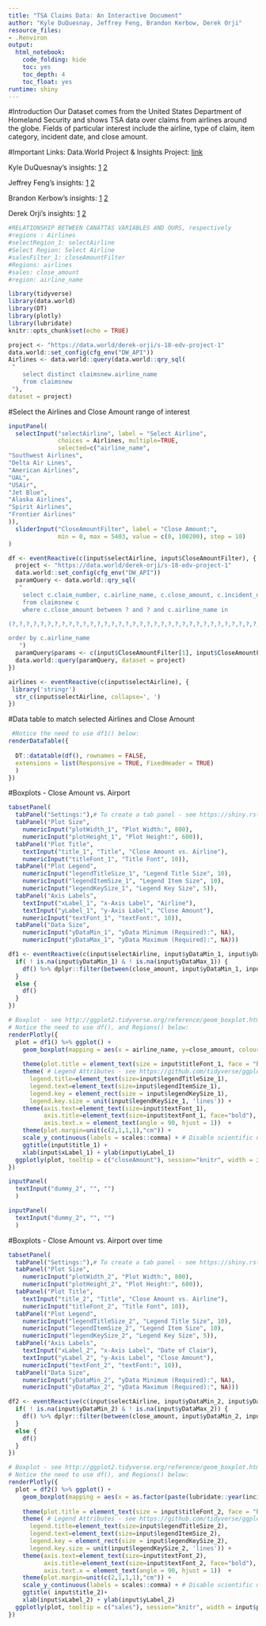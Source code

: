 ```yaml
---
title: "TSA Claims Data: An Interactive Document"
author: "Kyle DuQuesnay, Jeffrey Feng, Brandon Kerbow, Derek Orji"
resource_files:
- .Renviron
output:
  html_notebook:
    code_folding: hide
    toc: yes
    toc_depth: 4
    toc_float: yes
runtime: shiny
---
```


#Introduction
Our Dataset comes from the United States Department of Homeland Security and shows TSA data over claims from airlines around the globe. Fields of particular interest include the airline, type of claim, item category, incident date, and close amount.

#Important Links: Data.World Project & Insights
Project: [link](https://data.world/derek-orji/s-18-edv-project-1)

Kyle DuQuesnay's insights:
[1](https://data.world/derek-orji/s-18-edv-project-1/insights/81cd8a71-9457-449e-b99c-6dfac2546cab)
[2](https://data.world/derek-orji/s-18-edv-project-1/insights/8f193fe5-3c1c-4c61-93e2-bdbf85eca4fd)

Jeffrey Feng's insights:
[1](https://data.world/derek-orji/s-18-edv-project-1/insights/707c50dd-fdad-4db9-afc5-b13f960d0d8e)
[2](https://data.world/derek-orji/s-18-edv-project-1/insights/c5c17102-8410-44ef-8513-9eb64fe4f57e)

Brandon Kerbow's insights:
[1](https://data.world/derek-orji/s-18-edv-project-1/insights/cb6893e7-839d-4c7d-a7ae-e403bc1c3f66)
[2](https://data.world/derek-orji/s-18-edv-project-1/insights/ea9b67ab-fc4d-47aa-a1eb-2be1b94833e2)

Derek Orji's insights:
[1](https://data.world/derek-orji/s-18-edv-project-1/insights/0b3d3d3c-440a-4edc-89cf-7312c8a80a02)
[2](https://data.world/derek-orji/s-18-edv-project-1/insights/ff849a96-91ff-4369-943c-10e4f3bea41e)



```r

#RELATIONSHIP BETWEEN CANATTAS VARIABLES AND OURS, respectively
#regions : Airlines
#selectRegion_1: selectAirline
#Select Region: Select Airline
#salesFilter_1: closeAmountFilter
#Regions: airlines
#sales: close_amount
#region: airline_name

library(tidyverse)
library(data.world)
library(DT)
library(plotly)
library(lubridate)
knitr::opts_chunk$set(echo = TRUE)
```


```r
project <- "https://data.world/derek-orji/s-18-edv-project-1" 
data.world::set_config(cfg_env("DW_API")) 
Airlines <- data.world::query(data.world::qry_sql(
 "   
	select distinct claimsnew.airline_name 
	from claimsnew 
 "), 
dataset = project)
```


#Select the Airlines and Close Amount range of interest
```r
inputPanel(
  selectInput("selectAirline", label = "Select Airline",
              choices = Airlines, multiple=TRUE, 
              selected=c("airline_name",
"Southwest Airlines",
"Delta Air Lines",
"American Airlines",
"UAL",
"USAir",
"Jet Blue",
"Alaska Airlines",
"Spirit Airlines",
"Frontier Airlines"
)),
  sliderInput("CloseAmountFilter", label = "Close Amount:",
              min = 0, max = 5403, value = c(0, 100200), step = 10)
)
```




```r

df <- eventReactive(c(input$selectAirline, input$CloseAmountFilter), { 
  project <- "https://data.world/derek-orji/s-18-edv-project-1" 
  data.world::set_config(cfg_env("DW_API")) 
  paramQuery <- data.world::qry_sql(
   "   
  	select c.claim_number, c.airline_name, c.close_amount, c.incident_d, c.item_category
  	from claimsnew c
    where c.close_amount between ? and ? and c.airline_name in

(?,?,?,?,?,?,?,?,?,?,?,?,?,?,?,?,?,?,?,?,?,?,?,?,?,?,?,?,?,?,?,?,?,?,?,?,?,?,?,?,?,?,?,?,?,?,?,?,?,?,?,?,?,?,?,?,?,?,?,?,?,?,?,?,?,?,?,?,?,?,?,?,?,?,?,?,?,?,?,?,?,?,?,?,?,?,?,?,?,?,?,?,?,?,?,?,?,?,?,?,?,?,?,?,?,?,?,?,?,?,?,?,?,?,?,?,?)

order by c.airline_name
   ")
  paramQuery$params <- c(input$CloseAmountFilter[1], input$CloseAmountFilter[2], input$selectAirline[1], input$selectAirline[2], input$selectAirline[3], input$selectAirline[4], input$selectAirline[5], input$selectAirline[6], input$selectAirline[7], input$selectAirline[8], input$selectAirline[9], input$selectAirline[10], input$selectAirline[11], input$selectAirline[12], input$selectAirline[13], input$selectAirline[14], input$selectAirline[15], input$selectAirline[16], input$selectAirline[17], input$selectAirline[18], input$selectAirline[19], input$selectAirline[20], input$selectAirline[21], input$selectAirline[22], input$selectAirline[23], input$selectAirline[24], input$selectAirline[25], input$selectAirline[26], input$selectAirline[27], input$selectAirline[28], input$selectAirline[29], input$selectAirline[30], input$selectAirline[31], input$selectAirline[32], input$selectAirline[33], input$selectAirline[34], input$selectAirline[35], input$selectAirline[36], input$selectAirline[37], input$selectAirline[38], input$selectAirline[39], input$selectAirline[40], input$selectAirline[41], input$selectAirline[42], input$selectAirline[43], input$selectAirline[44], input$selectAirline[45], input$selectAirline[46], input$selectAirline[47], input$selectAirline[48], input$selectAirline[49], input$selectAirline[50], input$selectAirline[51], input$selectAirline[52], input$selectAirline[53], input$selectAirline[54], input$selectAirline[55], input$selectAirline[56], input$selectAirline[57], input$selectAirline[58], input$selectAirline[59], input$selectAirline[60], input$selectAirline[61], input$selectAirline[62], input$selectAirline[63], input$selectAirline[64], input$selectAirline[65], input$selectAirline[66], input$selectAirline[67], input$selectAirline[68], input$selectAirline[69], input$selectAirline[70], input$selectAirline[71], input$selectAirline[72], input$selectAirline[73], input$selectAirline[74], input$selectAirline[75], input$selectAirline[76], input$selectAirline[77], input$selectAirline[78], input$selectAirline[79], input$selectAirline[80], input$selectAirline[81], input$selectAirline[82], input$selectAirline[83], input$selectAirline[84], input$selectAirline[85], input$selectAirline[86], input$selectAirline[87], input$selectAirline[88], input$selectAirline[89], input$selectAirline[90], input$selectAirline[91], input$selectAirline[92], input$selectAirline[93], input$selectAirline[94], input$selectAirline[95], input$selectAirline[96], input$selectAirline[97], input$selectAirline[98], input$selectAirline[99], input$selectAirline[100], input$selectAirline[101], input$selectAirline[102], input$selectAirline[103], input$selectAirline[104], input$selectAirline[105], input$selectAirline[106], input$selectAirline[107], input$selectAirline[108], input$selectAirline[109], input$selectAirline[110], input$selectAirline[111], input$selectAirline[112], input$selectAirline[113], input$selectAirline[114], input$selectAirline[115], input$selectAirline[116], input$selectAirline[117])
  data.world::query(paramQuery, dataset = project)
}) 
```




```r
airlines <- eventReactive(c(input$selectAirline), { 
 library('stringr')
  str_c(input$selectAirline, collapse=', ')
})
```

#Data table to match selected Airlines and Close Amount


```r
 #Notice the need to use df1() below:
renderDataTable({
  
  DT::datatable(df(), rownames = FALSE, 
  extensions = list(Responsive = TRUE, FixedHeader = TRUE)
  )
})
```

#Boxplots - Close Amount vs. Airport


```r
tabsetPanel( 
  tabPanel("Settings:"),# To create a tab panel - see https://shiny.rstudio.com/reference/shiny/latest/tabPanel.html
  tabPanel("Plot Size", 
    numericInput("plotWidth_1", "Plot Width:", 800),
    numericInput("plotHeight_1", "Plot Height:", 600)),
  tabPanel("Plot Title",
    textInput("title_1", "Title", "Close Amount vs. Airline"),
    numericInput("titleFont_1", "Title Font", 10)), 
  tabPanel("Plot Legend",
    numericInput("legendTitleSize_1", "Legend Title Size", 10),
    numericInput("legendItemSize_1", "Legend Item Size", 10),
    numericInput("legendKeySize_1", "Legend Key Size", 5)), 
  tabPanel("Axis Labels",
    textInput("xLabel_1", "x-Axis Label", "Airline"),
    textInput("yLabel_1", "y-Axis Label", "Close Amount"),
    numericInput("textFont_1", "textFont:", 10)),
  tabPanel("Data Size", 
    numericInput("yDataMin_1", "yData Minimum (Required):", NA),
    numericInput("yDataMax_1", "yData Maximum (Required):", NA)))
```


```r
df1 <- eventReactive(c(input$selectAirline, input$yDataMin_1, input$yDataMax_1), { 
  if( ! is.na(input$yDataMin_1) & ! is.na(input$yDataMax_1)) {
    df() %>% dplyr::filter(between(close_amount, input$yDataMin_1, input$yDataMax_1))
  }
  else {
    df()
  }
})
```





```r
# Boxplot - see http://ggplot2.tidyverse.org/reference/geom_boxplot.html
# Notice the need to use df(), and Regions() below:
renderPlotly({
  plot = df1() %>% ggplot() + 
    geom_boxplot(mapping = aes(x = airline_name, y=close_amount, colour = airline_name)) +
     
    theme(plot.title = element_text(size = input$titleFont_1, face = "bold")) + 
    theme( # Legend Attributes - see https://github.com/tidyverse/ggplot2/wiki/Legend-Attributes
      legend.title=element_text(size=input$legendTitleSize_1), 
      legend.text=element_text(size=input$legendItemSize_1),
      legend.key = element_rect(size = input$legendKeySize_1),
      legend.key.size = unit(input$legendKeySize_1, 'lines')) +
    theme(axis.text=element_text(size=input$textFont_1),
          axis.title=element_text(size=input$textFont_1, face="bold"),
          axis.text.x = element_text(angle = 90, hjust = 1))  +
    theme(plot.margin=unit(c(2,1,1,1),"cm")) +
    scale_y_continuous(labels = scales::comma) + # Disable scientific notation
    ggtitle(input$title_1) +
    xlab(input$xLabel_1) + ylab(input$yLabel_1)
  ggplotly(plot, tooltip = c("closeAmount"), session="knitr", width = input$plotWidth_1, height = input$plotHeight_1)
})
```

```r
inputPanel( 
  textInput("dummy_2", "", "")
  )
```

```r
inputPanel( 
  textInput("dummy_2", "", "")
  )
```





#Boxplots - Close Amount vs. Airport over time

```r
tabsetPanel( 
  tabPanel("Settings:"),# To create a tab panel - see https://shiny.rstudio.com/reference/shiny/latest/tabPanel.html
  tabPanel("Plot Size", 
    numericInput("plotWidth_2", "Plot Width:", 800),
    numericInput("plotHeight_2", "Plot Height:", 600)),
  tabPanel("Plot Title",
    textInput("title_2", "Title", "Close Amount vs. Airline"),
    numericInput("titleFont_2", "Title Font", 10)), 
  tabPanel("Plot Legend",
    numericInput("legendTitleSize_2", "Legend Title Size", 10),
    numericInput("legendItemSize_2", "Legend Item Size", 10),
    numericInput("legendKeySize_2", "Legend Key Size", 5)), 
  tabPanel("Axis Labels",
    textInput("xLabel_2", "x-Axis Label", "Date of Claim"),
    textInput("yLabel_2", "y-Axis Label", "Close Amount"),
    numericInput("textFont_2", "textFont:", 10)),
  tabPanel("Data Size", 
    numericInput("yDataMin_2", "yData Minimum (Required):", NA),
    numericInput("yDataMax_2", "yData Maximum (Required):", NA)))
```

```r
df2 <- eventReactive(c(input$selectAirline, input$yDataMin_2, input$yDataMax_2), { 
  if( ! is.na(input$yDataMin_2) & ! is.na(input$yDataMax_2)) {
    df() %>% dplyr::filter(between(close_amount, input$yDataMin_2, input$yDataMax_2))
  }
  else {
    df()
  }
})
```

```r
# Boxplot - see http://ggplot2.tidyverse.org/reference/geom_boxplot.html
# Notice the need to use df(), and Regions() below:
renderPlotly({
  plot = df2() %>% ggplot() + 
    geom_boxplot(mapping = aes(x = as.factor(paste(lubridate::year(incident_d),"_",lubridate::quarter(incident_d))), y=close_amount, colour = airline_name)) +
     
    theme(plot.title = element_text(size = input$titleFont_2, face = "bold")) + 
    theme( # Legend Attributes - see https://github.com/tidyverse/ggplot2/wiki/Legend-Attributes
      legend.title=element_text(size=input$legendTitleSize_2), 
      legend.text=element_text(size=input$legendItemSize_2),
      legend.key = element_rect(size = input$legendKeySize_2),
      legend.key.size = unit(input$legendKeySize_2, 'lines')) +
    theme(axis.text=element_text(size=input$textFont_2),
          axis.title=element_text(size=input$textFont_2, face="bold"),
          axis.text.x = element_text(angle = 90, hjust = 1))  +
    theme(plot.margin=unit(c(2,1,1,1),"cm")) +
    scale_y_continuous(labels = scales::comma) + # Disable scientific notation
    ggtitle( input$title_2)+
    xlab(input$xLabel_2) + ylab(input$yLabel_2)
  ggplotly(plot, tooltip = c("sales"), session="knitr", width = input$plotWidth_2, height = input$plotHeight_2)
})
```

